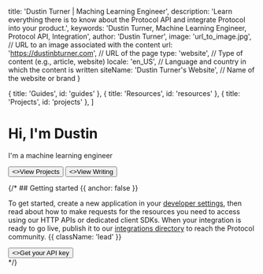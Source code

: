


  title: 'Dustin Turner | Maching Learning Engineer',
  description:
    'Learn everything there is to know about the Protocol API and integrate Protocol into your product.',
  keywords: 'Dustin Turner, Machine Learning Engineer, Protocol API, Integration',
  author: 'Dustin Turner',
  image: 'url_to_image.jpg', // URL to an image associated with the content
  url: 'https://dustinbturner.com', // URL of the page
  type: 'website', // Type of content (e.g., article, website)
  locale: 'en_US', // Language and country in which the content is written
  siteName: 'Dustin Turner\'s Website', // Name of the website or brand
}

  { title: 'Guides', id: 'guides' },
  { title: 'Resources', id: 'resources' },
  { title: 'Projects', id: 'projects' },
]

<HeroPattern />

# Hi, I'm Dustin

I'm a machine learning engineer

<div className="not-prose mb-16 mt-6 flex gap-3">
  <Button href="/quickstart" arrow="right">
    <>View Projects</>
  </Button>
  <Button href="/sdks" variant="outline">
    <>View Writing</>
  </Button>
</div>

{/* ## Getting started {{ anchor: false }}

To get started, create a new application in your [developer settings](#), then read about how to make requests for the resources you need to access using our HTTP APIs or dedicated client SDKs. When your integration is ready to go live, publish it to our [integrations directory](#) to reach the Protocol community. {{ className: 'lead' }}

<div className="not-prose">
  <Button href="/sdks" variant="text" arrow="right">
    <>Get your API key</>
  </Button>
</div> */}

<Guides />

<Resources />

<Projects />
